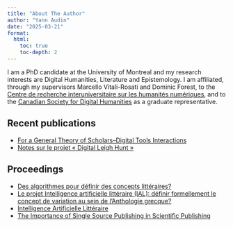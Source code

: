 ```yaml
---
title: "About The Author"
author: "Yann Audin"
date: "2025-03-21"
format:
  html:
    toc: true
    toc-depth: 2
---
```


I am a PhD candidate at the University of Montreal and my research interests are Digital Humanities, Literature and Epistemology. I am affiliated, through my supervisors Marcello Vitali-Rosati and Dominic Forest, to the [Centre de recherche interuniversitaire sur les humanités numériques](crihn.org), and to the [Canadian Society for Digital Humanities](https://csdh-schn.org/) as a graduate representative. 

## Recent publications

- [For a General Theory of Scholars–Digital Tools Interactions](https://www.digitalstudies.org/article/id/11058/)
- [Notes sur le projet « Digital Leigh Hunt »](https://hal.science/hal-04227199/document)

## Proceedings

- [Des algorithmes pour définir des concepts littéraires?](https://hal.science/hal-04563545/document)
- [Le projet Intelligence artificielle littéraire (IAL): définir formellement le concept de variation au sein de l'Anthologie grecque?](https://umontreal.scholaris.ca/server/api/core/bitstreams/e6488a67-2524-4b17-93e0-97a45c56f746/content)
- [Intelligence Artificielle Littéraire](https://hal.science/hal-04131573v1/file/Humanistica_2023_audin.pdf)
- [The Importance of Single Source Publishing in Scientific Publishing](https://hal.science/hal-04333303/document)
